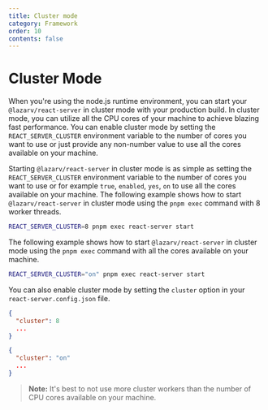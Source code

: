 ```yaml
---
title: Cluster mode
category: Framework
order: 10
contents: false
---
```


# Cluster Mode

When you're using the node.js runtime environment, you can start your `@lazarv/react-server` in cluster mode with your production build. In cluster mode, you can utilize all the CPU cores of your machine to achieve blazing fast performance. You can enable cluster mode by setting the `REACT_SERVER_CLUSTER` environment variable to the number of cores you want to use or just provide any non-number value to use all the cores available on your machine.

Starting `@lazarv/react-server` in cluster mode is as simple as setting the `REACT_SERVER_CLUSTER` environment variable to the number of cores you want to use or for example `true`, `enabled`, `yes`, `on` to use all the cores available on your machine. The following example shows how to start `@lazarv/react-server` in cluster mode using the `pnpm exec` command with 8 worker threads.

```sh
REACT_SERVER_CLUSTER=8 pnpm exec react-server start
```

The following example shows how to start `@lazarv/react-server` in cluster mode using the `pnpm exec` command with all the cores available on your machine.

```sh
REACT_SERVER_CLUSTER="on" pnpm exec react-server start
```

You can also enable cluster mode by setting the `cluster` option in your `react-server.config.json` file.

```json
{
  "cluster": 8
  ...
}
```

```json
{
  "cluster": "on"
  ...
}
```

> **Note:** It's best to not use more cluster workers than the number of CPU cores available on your machine.
